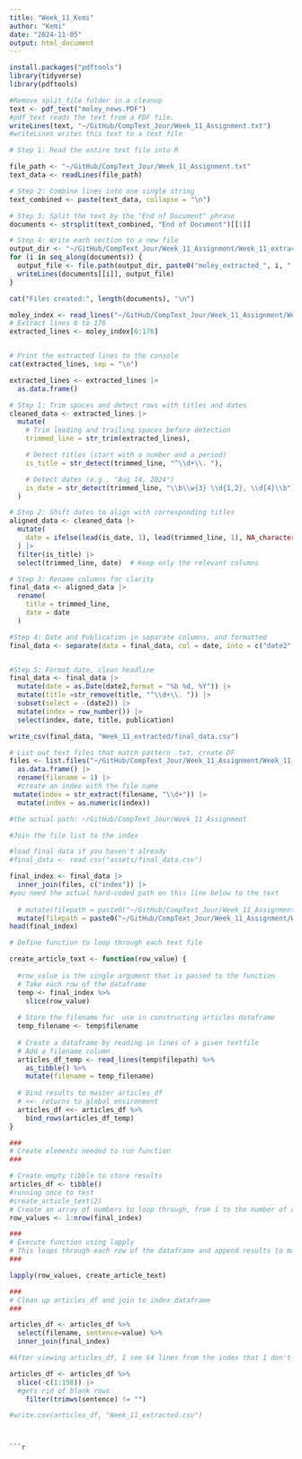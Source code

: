 ```yaml
---
title: "Week_11_Kemi"
author: "Kemi"
date: "2024-11-05"
output: html_document
---
```


```r
install.packages("pdftools")
library(tidyverse)
library(pdftools)
```


```r
#Remove split_file folder in a cleanup
text <- pdf_text("moley_news.PDF")
#pdf_text reads the text from a PDF file.
writeLines(text, "~/GitHub/CompText_Jour/Week_11_Assignment.txt")
#writeLines writes this text to a text file
```


```r
# Step 1: Read the entire text file into R

file_path <- "~/GitHub/CompText_Jour/Week_11_Assignment.txt"
text_data <- readLines(file_path)

# Step 2: Combine lines into one single string
text_combined <- paste(text_data, collapse = "\n")

# Step 3: Split the text by the "End of Document" phrase
documents <- strsplit(text_combined, "End of Document")[[1]]

# Step 4: Write each section to a new file
output_dir <- "~/GitHub/CompText_Jour/Week_11_Assignment/Week_11_extracted/"
for (i in seq_along(documents)) {
  output_file <- file.path(output_dir, paste0("moley_extracted_", i, ".txt"))
  writeLines(documents[[i]], output_file)
}

cat("Files created:", length(documents), "\n")
```

```r
moley_index <- read_lines("~/GitHub/CompText_Jour/Week_11_Assignment/Week_11_extracted/moley_extracted_1.txt")
# Extract lines 6 to 176
extracted_lines <- moley_index[6:176]


# Print the extracted lines to the console
cat(extracted_lines, sep = "\n")

extracted_lines <- extracted_lines |> 
  as.data.frame() 
```


```r
# Step 1: Trim spaces and detect rows with titles and dates
cleaned_data <- extracted_lines |>
  mutate(
    # Trim leading and trailing spaces before detection
    trimmed_line = str_trim(extracted_lines),  

    # Detect titles (start with a number and a period)
    is_title = str_detect(trimmed_line, "^\\d+\\. "),  

    # Detect dates (e.g., "Aug 14, 2024")
    is_date = str_detect(trimmed_line, "\\b\\w{3} \\d{1,2}, \\d{4}\\b")
  )

# Step 2: Shift dates to align with corresponding titles
aligned_data <- cleaned_data |>
  mutate(
    date = ifelse(lead(is_date, 1), lead(trimmed_line, 1), NA_character_)  # Shift date to title's row
  ) |>
  filter(is_title) |>
  select(trimmed_line, date)  # Keep only the relevant columns

# Step 3: Rename columns for clarity
final_data <- aligned_data |>
  rename(
    title = trimmed_line,
    date = date
  )

#Step 4: Date and Publication in separate columns, and formatted
final_data <- separate(data = final_data, col = date, into = c("date2", "publication"), sep = "  ", extra = "merge", fill = "right")


#Step 5: Format date, clean headline
final_data <- final_data |> 
  mutate(date = as.Date(date2,format = "%b %d, %Y")) |> 
  mutate(title =str_remove(title, "^\\d+\\. ")) |> 
  subset(select = -(date2)) |> 
  mutate(index = row_number()) |> 
  select(index, date, title, publication)

write_csv(final_data, "Week_11_extracted/final_data.csv")
```


```r

# List out text files that match pattern .txt, create DF
files <- list.files("~/GitHub/CompText_Jour/Week_11_Assignment/Week_11_extracted", pattern="*.txt") %>% 
  as.data.frame() |> 
  rename(filename = 1) |> 
  #create an index with the file name
 mutate(index = str_extract(filename, "\\d+")) |> 
  mutate(index = as.numeric(index))

#the actual path: ~/GitHub/CompText_Jour/Week_11_Assignment

#Join the file list to the index

#load final data if you haven't already
#final_data <- read.csv("assets/final_data.csv")

final_index <- final_data |> 
  inner_join(files, c("index")) |> 
#you need the actual hard-coded path on this line below to the text
  
  # mutate(filepath = paste0("~/GitHub/CompText_Jour/Week_11_Assignment/", filename))
  mutate(filepath = paste0("~/GitHub/CompText_Jour/Week_11_Assignment/Week_11_extracted/", filename))
head(final_index)
```


```r
# Define function to loop through each text file 

create_article_text <- function(row_value) {
  
  #row_value is the single argument that is passed to the function
  # Take each row of the dataframe
  temp <- final_index %>%
    slice(row_value)
  
  # Store the filename for  use in constructing articles dataframe
  temp_filename <- temp$filename
  
  # Create a dataframe by reading in lines of a given textfile
  # Add a filename column 
  articles_df_temp <- read_lines(temp$filepath) %>%
    as_tibble() %>%
    mutate(filename = temp_filename)
  
  # Bind results to master articles_df
  # <<- returns to global environment
  articles_df <<- articles_df %>%
    bind_rows(articles_df_temp)
}

###
# Create elements needed to run function
###

# Create empty tibble to store results
articles_df <- tibble()
#running once to test
#create_article_text(2) 
# Create an array of numbers to loop through, from 1 to the number of rows in our index dataframe 
row_values <- 1:nrow(final_index)

###
# Execute function using lapply
# This loops through each row of the dataframe and append results to master file
###

lapply(row_values, create_article_text)

###
# Clean up articles_df and join to index dataframe
###

articles_df <- articles_df %>%
  select(filename, sentence=value) %>%
  inner_join(final_index)

#After viewing articles_df, I see 64 lines from the index that I don't need. Cutting them 

articles_df <- articles_df %>%
  slice(-c(1:158)) |> 
  #gets rid of blank rows
    filter(trimws(sentence) != "") 

#write.csv(articles_df, "Week_11_extracted.csv")
```
```


```r

```


```r

```


```r

```


```r

```